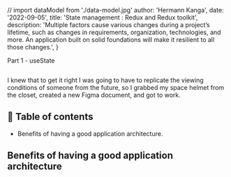 // import dataModel from './data-model.jpg'
  author: 'Hermann Kanga',
  date: '2022-09-05',
  title: 'State management :  Redux and Redux toolkit',
  description:
    'Multiple factors cause various changes during a project’s lifetime, such as changes in requirements, organization, technologies, and more. An application built on solid foundations will make it resilient to all those changes.',
}


Part 1 - useState

<Image src={Illustration} alt="" />

I knew that to get it right I was going to have to replicate the viewing conditions of someone from the future, so I grabbed my space helmet from the closet, created a new Figma document, and got to work.

## 📖 Table of contents

- Benefits of having a good application architecture.

## Benefits of having a good application architecture
